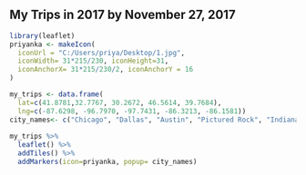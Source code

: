
## My Trips in 2017 by November 27, 2017

```{r, echo =FALSE, warning= FALSE}
library(leaflet)
priyanka <- makeIcon(
  iconUrl = "C:/Users/priya/Desktop/1.jpg",
  iconWidth= 31*215/230, iconHeight=31,
  iconAnchorX= 31*215/230/2, iconAnchorY = 16
)

my_trips <- data.frame(
  lat=c(41.8781,32.7767, 30.2672, 46.5614, 39.7684),
  lng=c(-87.6298, -96.7970, -97.7431, -86.3213, -86.1581))
city_names<- c("Chicago", "Dallas", "Austin", "Pictured Rock", "Indianapolis")
  
my_trips %>%
  leaflet() %>%
  addTiles() %>%
  addMarkers(icon=priyanka, popup= city_names)

```


